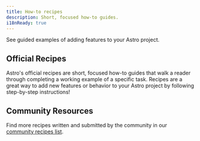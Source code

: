 ```yaml
---
title: How-to recipes
description: Short, focused how-to guides.
i18nReady: true
---
```



See guided examples of adding features to your Astro project.

## Official Recipes

Astro's official recipes are short, focused how-to guides that walk a reader through completing a working example of a specific task. Recipes are a great way to add new features or behavior to your Astro project by following step-by-step instructions!

<RecipesNav />

## Community Resources

<ReadMore>Find more recipes written and submitted by the community in our [community recipes list](/en/community-resources/content/#recipes-and-guides).</ReadMore>